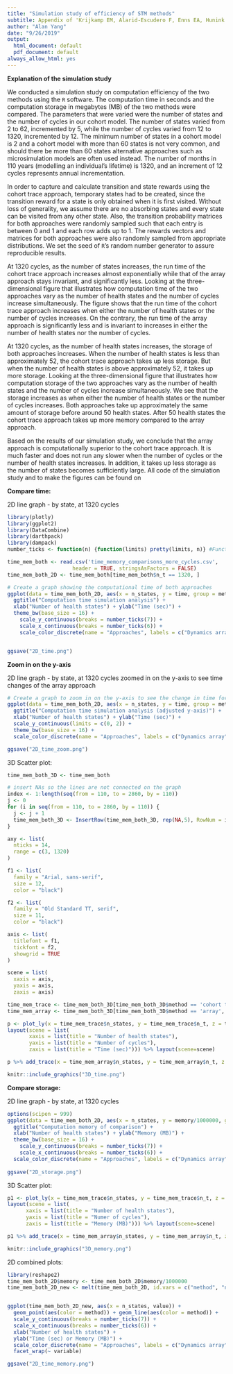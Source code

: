 ```yaml
---
title: "Simulation study of efficiency of STM methods"
subtitle: Appendix of 'Krijkamp EM, Alarid-Escudero F, Enns EA, Hunink MGM, Pechlivanoglou P, Yang, A., Jalal HJ.' **A multidimensional array representation of state-transition model** (revised, September 2019)
author: "Alan Yang"
date: "9/26/2019"
output:
  html_document: default
  pdf_document: default
always_allow_html: yes
---
```


**Explanation of the simulation study**

We conducted a simulation study on computation efficiency of the two methods using the `R` software. The computation time in seconds and the computation storage in megabytes (MB) of the two methods were compared. The parameters that were varied were the number of states and the number of cycles in our cohort model. The number of states varied from 2 to 62, incremented by 5, while the number of cycles varied from 12 to 1320, incremented by 12. The minimum number of states in a cohort model is 2 and a cohort model with more than 60 states is not very common, and should there be more than 60 states alternative approaches such as microsimulation models are often used instead. The number of months in 110 years (modelling an individual's lifetime) is 1320, and an increment of 12 cycles represents annual incrementation.

In order to capture and calculate transition and state rewards using the cohort trace approach, temporary states had to be created, since the transition reward for a state is only obtained when it is first visited. Without loss of generality, we assume there are no absorbing states and every state can be visited from any other state. Also, the transition probability matrices for both approaches were randomly sampled such that each entry is between 0 and 1 and each row adds up to 1. The rewards vectors and matrices for both approaches were also randomly sampled from appropriate distributions. We set the seed of `R`’s random number generator to assure reproducible results.

At 1320 cycles, as the number of states increases, the run time of the cohort trace approach increases almost exponentially while that of the array approach stays invariant, and significantly less. Looking at the three-dimensional figure that illustrates how computation time of the two approaches vary as the number of health states and the number of cycles increase simultaneously. The figure shows that the run time of the cohort trace approach increases when either the number of health states or the number of cycles increases. On the contrary, the run time of the array approach is significantly less and is invariant to increases in either the number of health states nor the number of cycles. 


At 1320 cycles, as the number of health states increases, the storage of both approaches increases. When the number of health states is less than approximately 52, the cohort trace approach takes up less storage. But when the number of health states is above approximately 52, it takes up more storage. Looking at the three-dimensional figure that illustrates how computation storage of the two approaches vary as the number of health states and the number of cycles increase simultaneously. We see that the storage increases as when either the number of health states or the number of cycles increases. Both approaches take up approximately the same amount of storage before around 50 health states. After 50 health states the cohort trace approach takes up more memory compared to the array approach.


Based on the results of our simulation study, we conclude that the array approach is computationally superior to the cohort trace approach. It is much faster and does not run any slower when the number of cycles or the number of health states increases. In addition, it takes up less storage as the number of states becomes sufficiently large. All code of the simulation study and to make the figures can be found on
 
**Compare time:**

2D line graph - by state, at 1320 cycles

```r
library(plotly)
library(ggplot2)
library(DataCombine)
library(darthpack)
library(dampack)
number_ticks <- function(n) {function(limits) pretty(limits, n)} #Function for number of ticks in ggplot

time_mem_both <- read.csv('time_memory_comparisons_more_cycles.csv', 
                     header = TRUE, stringsAsFactors = FALSE)
time_mem_both_2D <- time_mem_both[time_mem_both$n_t == 1320, ]

# Create a graph showing the computational time of both approaches
ggplot(data = time_mem_both_2D, aes(x = n_states, y = time, group = method)) + geom_line(aes(color = method)) +
  ggtitle("Computation time simulation analysis") +
  xlab("Number of health states") + ylab("Time (sec)") +
  theme_bw(base_size = 16) +
    scale_y_continuous(breaks = number_ticks(7)) +
    scale_x_continuous(breaks = number_ticks(6)) +
    scale_color_discrete(name = "Approaches", labels = c("Dynamics array", "Tranditional cohort trace"))


ggsave("2D_time.png")
```


**Zoom in on the y-axis**

2D line graph - by state, at 1320 cycles zoomed in on the y-axis to see time changes of the array approach
```r
# Create a graph to zoom in on the y-axis to see the change in time for the array method
ggplot(data = time_mem_both_2D, aes(x = n_states, y = time, group = method)) + geom_line(aes(color = method)) +
  ggtitle("Computation time simulation analysis (adjusted y-axis)") +
  xlab("Number of health states") + ylab("Time (sec)") +
  scale_y_continuous(limits = c(0, 2)) + 
  theme_bw(base_size = 16) +
  scale_color_discrete(name = "Approaches", labels = c("Dynamics array", "Tranditional cohort trace"))

ggsave("2D_time_zoom.png")
```



3D Scatter plot:

```r
time_mem_both_3D <- time_mem_both

# insert NAs so the lines are not connected on the graph
index <- 1:length(seq(from = 110, to = 2860, by = 110))
j <- 0
for (i in seq(from = 110, to = 2860, by = 110)) {
  j <- j + 1
  time_mem_both_3D <- InsertRow(time_mem_both_3D, rep(NA,5), RowNum = i + index[j])
}

axy <- list(
  nticks = 14,
  range = c(3, 1320)
)

f1 <- list(
  family = "Arial, sans-serif",
  size = 12,
  color = "black")

f2 <- list(
  family = "Old Standard TT, serif",
  size = 11,
  color = "black")

axis <- list(
  titlefont = f1,
  tickfont = f2,
  showgrid = TRUE
)

scene = list(
  xaxis = axis,
  yaxis = axis,
  zaxis = axis)

time_mem_trace <- time_mem_both_3D[time_mem_both_3D$method == 'cohort trace', ]
time_mem_array <- time_mem_both_3D[time_mem_both_3D$method == 'array', ]

p <- plot_ly(x = time_mem_trace$n_states, y = time_mem_trace$n_t, z = time_mem_trace$time, type = 'scatter3d', mode = 'lines', name = 'Traditional cohort trace', connectgaps=FALSE) %>% layout(scene = list(yaxis = axy), title = "Computational time by number of health state and cycles") %>%
layout(scene = list(
       xaxis = list(title = "Number of health states"),
       yaxis = list(title = "Number of cycles"),
       zaxis = list(title = "Time (sec)"))) %>% layout(scene=scene)

p %>% add_trace(x = time_mem_array$n_states, y = time_mem_array$n_t, z = time_mem_array$time, type = 'scatter3d', mode = 'lines', name = 'Dynamics array', connectgaps = FALSE) 
```

```r
knitr::include_graphics("3D_time.png")
```

**Compare storage:**

2D line graph - by state, at 1320 cycles

```r
options(scipen = 999)
ggplot(data = time_mem_both_2D, aes(x = n_states, y = memory/1000000, group = method)) + geom_line(aes(color = method)) +
  ggtitle("Computation memory of comparison") +
  xlab("Number of health states") + ylab("Memory (MB)") +
  theme_bw(base_size = 16) +
    scale_y_continuous(breaks = number_ticks(7)) +
    scale_x_continuous(breaks = number_ticks(6)) +
  scale_color_discrete(name = "Approaches", labels = c("Dynamics array", "Tranditional cohort trace"))
  
ggsave("2D_storage.png")
```


3D Scatter plot:


```r
p1 <- plot_ly(x = time_mem_trace$n_states, y = time_mem_trace$n_t, z = time_mem_trace$memory, type = 'scatter3d', mode = 'lines', name = 'Traditional cohort trace', connectgaps = FALSE) %>% layout(scene = list(yaxis = axy), title = "Computational memory by number of states and cycles") %>%
layout(scene = list(
      xaxis = list(title = "Number of health states"),
      yaxis = list(title = "Numer of cycles"),
      zaxis = list(title = "Memory (MB)"))) %>% layout(scene=scene)

p1 %>% add_trace(x = time_mem_array$n_states, y = time_mem_array$n_t, z = time_mem_array$memory, type = 'scatter3d', mode = 'lines', name = 'Dynamics array', connectgaps = FALSE) 
```

```r
knitr::include_graphics("3D_memory.png")
```


2D combined plots:

```r
library(reshape2)
time_mem_both_2D$memory <- time_mem_both_2D$memory/1000000
time_mem_both_2D_new <- melt(time_mem_both_2D, id.vars = c("method", "n_states", "n_t"))


ggplot(time_mem_both_2D_new, aes(x = n_states, value)) +
  geom_point(aes(color = method)) + geom_line(aes(color = method)) +
  scale_y_continuous(breaks = number_ticks(7)) +
  scale_x_continuous(breaks = number_ticks(6)) +
  xlab("Number of health states") + 
  ylab("Time (sec) or Memory (MB)") +
  scale_color_discrete(name = "Approaches", labels = c("Dynamics array", "Tranditional cohort trace")) + 
  facet_wrap(~ variable)

ggsave("2D_time_memory.png")

```